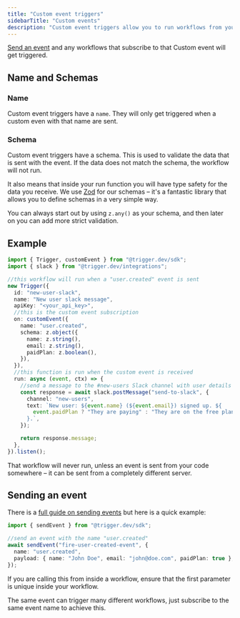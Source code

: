 ```yaml
---
title: "Custom event triggers"
sidebarTitle: "Custom events"
description: "Custom event triggers allow you to run workflows from your own code (or your other workflows)"
---
```


[Send an event](/functions/send-event) and any workflows that subscribe to that Custom event will get triggered.

## Name and Schemas

### Name

Custom event triggers have a `name`. They will only get triggered when a custom even with that name are sent.

### Schema

Custom event triggers have a schema. This is used to validate the data that is sent with the event. If the data does not match the schema, the workflow will not run.

It also means that inside your run function you will have type safety for the data you receive. We use [Zod](https://github.com/colinhacks/zod#installation) for our schemas – it's a fantastic library that allows you to define schemas in a very simple way.

You can always start out by using `z.any()` as your schema, and then later on you can add more strict validation.

## Example

```ts
import { Trigger, customEvent } from "@trigger.dev/sdk";
import { slack } from "@trigger.dev/integrations";

//this workflow will run when a "user.created" event is sent
new Trigger({
  id: "new-user-slack",
  name: "New user slack message",
  apiKey: "<your_api_key>",
  //this is the custom event subscription
  on: customEvent({
    name: "user.created",
    schema: z.object({
      name: z.string(),
      email: z.string(),
      paidPlan: z.boolean(),
    }),
  }),
  //this function is run when the custom event is received
  run: async (event, ctx) => {
    //send a message to the #new-users Slack channel with user details
    const response = await slack.postMessage("send-to-slack", {
      channel: "new-users",
      text: `New user: ${event.name} (${event.email}) signed up. ${
        event.paidPlan ? "They are paying" : "They are on the free plan"
      }.`,
    });

    return response.message;
  },
}).listen();
```

That workflow will never run, unless an event is sent from your code somewhere – it can be sent from a completely different server.

## Sending an event

There is a [full guide on sending events](/functions/send-event) but here is a quick example:

```ts
import { sendEvent } from "@trigger.dev/sdk";

//send an event with the name "user.created"
await sendEvent("fire-user-created-event", {
  name: "user.created",
  payload: { name: "John Doe", email: "john@doe.com", paidPlan: true },
});
```

If you are calling this from inside a workflow, ensure that the first parameter is unique inside your workflow.

<Note>
  The same event can trigger many different workflows, just subscribe to the
  same event name to achieve this.
</Note>
